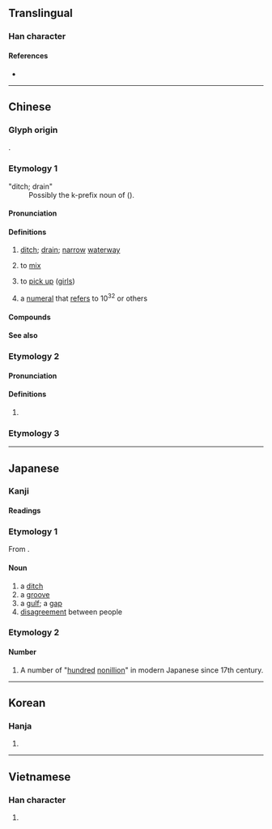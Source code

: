 {{also|沟}}
{{character info}}
==Translingual==

===Han character===
{{Han char|rn=85|rad=水|as=10|sn=13|four=35147|canj=ETTB|ids=⿰氵冓}}

====References====
* {{Han ref|kx=0639.340|dkj=17944|dj=1046.220|hdz=31692.060|uh=6E9D|ud=28317|bh=B7BE|bd=47038}}

----

==Chinese==
{{zh-forms|s=沟}}

===Glyph origin===
{{Han etym}}
{{Han compound|水|冓|c1=s|c2=p|alt1=氵|t1=water|ls=psc}}.

===Etymology 1===
; "ditch; drain"
: Possibly the k-prefix noun of {{och-l|漏|to leak}} ({{zh-ref|Schuessler, 2007}}).

====Pronunciation====
{{zh-pron
|m=gōu
|ma=Zh-gou.ogg
|c=kau1,gau1
|h=pfs=kiêu
|md=
|mn=kau/qz:kio/tw,xm,zz:ko͘
|mn_note=kau - vernacular; kio/ko͘ - literary
|mn-t=gao1
|mc=y
|oc=y
|cat=n,c:v
}}

====Definitions====
{{zh-hanzi}}

# [[ditch]]; [[drain]]; [[narrow]] [[waterway]]
# {{lb|zh|Cantonese}} to [[mix]]
#: {{zh-x|溝{kau1}埋|to mix together|C}}
# {{lb|zh|chiefly|Cantonese}} to [[pick up]] ([[girl]]s)
# a [[numeral]] that [[refer]]s to 10<sup>32</sup> or others

{{attention|zh|+ "short for 乳溝"?}}

====Compounds====
{{zh-der|溝渠|水溝|溝通|鴻溝|代溝|溝壑|河溝|排水溝|地溝|壟溝|山溝|邊溝|犁溝|壕溝|溝道|股溝|盧溝橋|九寨溝|門頭溝|乳溝|溝谷|海溝|腦溝|渠溝|冰溝|溝澗|滲溝|甲溝|天溝|臀溝|溝槽|洗溝|馬里亞納海溝|盧溝橋事變|御溝題葉|圳溝|不忘溝壑|御溝流葉|意見溝通|判若鴻溝|御溝|填溝壑|溝中瘠|深溝堅壁|盧溝曉月|溝通管道|畦溝灌溉|瓦溝|溝塹|洗溝球|明溝|深溝堅壘|溝底|溜溝子|深溝高壘|盲溝|溝中斷|洋溝|摟溝子|溝洫|溝瀆|濠溝|溝眼|溝灌|溝沿|溝壘|暗溝|澗溝|陰溝|轉死溝壑|老死溝壑|齦溝|簷溝|陽溝|轉死溝渠|高壘深溝|高城深溝|馬沙溝|羊溝|雙向溝通|邗溝|腹股溝|楊林溝|柴溝堡|梅子溝|湯溝|橫溝市|老溝|八溝|趙溝|新溝|雙溝|泉溝|柳溝|吐峪溝|張溝|三溝|西溝|十字溝|黑樟溝|古橋溝|岱王溝|沙道溝|鐵廟溝|土橋溝|龍家溝|東溝|祁家溝|楊樹溝|季陵溝|達瑪溝|中央溝|外側溝}}

====See also====
{{zh-numerals-10^4}}

===Etymology 2===

====Pronunciation====
{{zh-pron
|m=kòu
|c=
|h=
|md=
|mn=
|dial=n
|mc=
|oc=
|cat=
}}

====Definitions====
{{zh-hanzi}}

# {{zh-only used in|溝瞀|[[ignorant]]}}

===Etymology 3===
{{zh-see|港|v}}

{{zh-cat|Intermediate}}

{{cln|zh|numeral symbols|numerals}}

----

==Japanese==

===Kanji===
{{ja-kanji|grade=c|rs=水10}}

====Readings====
{{ja-readings
|goon=く
|kanon=こう
|kun=みぞ-, どぶ-
}}

===Etymology 1===
From {{inh|ja|jpx-pro|*minsə}}.

====Noun====
{{ja-noun|みぞ}}

# a [[ditch]]
# a [[groove]]
# a [[gulf]]; a [[gap]]
# [[disagreement]] between people
#: {{ja-usex|大きな'''溝'''がある|おおき な '''みぞ''' が ある|there is tremendous '''disagreement'''}}
#: {{ja-usex|'''溝'''が深まる|'''みぞ''' が ふかまる|'''disagreement''' worsens}}

===Etymology 2===

====Number====
{{ja-pos|numeral symbol|こう}}

# A number of "[[hundred]] [[nonillion]]" in modern Japanese since 17th century.

----

==Korean==

===Hanja===
{{ko-hanja|hangeul=구|eumhun=|rv=gu|mr=ku|y=kwu}}

# {{rfdef|ko|sort=水10}}

----

==Vietnamese==

===Han character===
{{vi-hantu|câu|rs=水10}}

# {{rfdef|vi|sort=水10}}